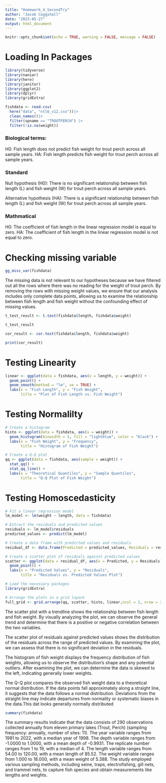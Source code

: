 ```yaml
---
title: "Homework_4_SecondTry"
author: "Jacob Coggshall"
date: "2023-05-27"
output: html_document
---
```


```r
knitr::opts_chunk$set(echo = TRUE, warning = FALSE, message = FALSE)
```

# Loading In Packages

```r
library(tidyverse)
library(naniar)
library(here)
library(janitor)
library(ggplot2)
library(dplyr)
library(gridExtra)
```

```r
fishdata <- read.csv(
  here("data", "ntl6_v12.csv"))|>
  clean_names()|>
  filter(spname == "TROUTPERCH") |>
  filter(!is.na(weight))
```

### Biological terms:
H0: Fish length does not predict fish weight for trout perch across all sample years.
HA: Fish length predicts fish weight for trout perch across all sample years.

### Standard
Null hypothesis (H0): There is no significant relationship between fish length (L) and fish weight (W) for trout perch across all sample years.

Alternative hypothesis (HA): There is a significant relationship between fish length (L) and fish weight (W) for trout perch across all sample years.

### Mathmatical
H0: The coefficient of fish length in the linear regression model is equal to zero.
HA: The coefficient of fish length in the linear regression model is not equal to zero.


# Checking missing variable
```r
gg_miss_var(fishdata)
```

The missing data is not relevant to our hypotheses because we have filtered out all the rows where there was no reading for the weight of trout perch. By removing the rows with missing weight values, we ensure that our analysis includes only complete data points, allowing us to examine the relationship between fish length and fish weight without the confounding effect of missing values.



```r
t_test_result <- t.test(fishdata$length, fishdata$weight)

t_test_result
```

```r
cor_result <- cor.test(fishdata$length, fishdata$weight)

print(cor_result)
```

# Testing Linearity

```r
linear <- ggplot(data = fishdata, aes(x = length, y = weight)) +
  geom_point() +
  geom_smooth(method = "lm", se = TRUE) +
  labs(x = "Fish Length", y = "Fish Weight",
       title = "Plot of Fish Length vs. Fish Weight")
```

# Testing Normalilty

```r
# Create a histogram
histo <- ggplot(data = fishdata, aes(x = weight)) +
  geom_histogram(binwidth = 1, fill = "lightblue", color = "black") +
  labs(x = "Fish Weight", y = "Frequency",
       title = "Histogram of Fish Weight")

# Create a Q-Q plot
qq <- ggplot(data = fishdata, aes(sample = weight)) +
  stat_qq() +
  stat_qq_line() +
  labs(x = "Theoretical Quantiles", y = "Sample Quantiles",
       title = "Q-Q Plot of Fish Weight")
```

# Testing Homoscedasticity

```r

# Fit a linear regression model
lm_model <- lm(weight ~ length, data = fishdata)

# Extract the residuals and predicted values
residuals <- lm_model$residuals
predicted_values <- predict(lm_model)

# Create a data frame with predicted values and residuals
residual_df <- data.frame(Predicted = predicted_values, Residuals = residuals)

# Create a scatter plot of residuals against predicted values
scatter <- ggplot(data = residual_df, aes(x = Predicted, y = Residuals)) +
  geom_point() +
  labs(x = "Predicted Values", y = "Residuals",
       title = "Residuals vs. Predicted Values Plot")

```

```r
# Load the necessary packages
library(gridExtra)

# Arrange the plots in a grid layout
full_grid <- grid.arrange(qq, scatter, histo, linear,ncol = 2, nrow = 2, widths = c(5, 7))
```

The scatter plot with a trendline shows the relationship between fish length and fish weight. By visually analyzing the plot, we can observe the general trend and determine that there is a positive or negative correlation between the two variables.


The scatter plot of residuals against predicted values shows the distribution of the residuals across the range of predicted values. By examining the plot, we can assess that there is no significant deviation in the residuals.

The histogram of fish weight displays the frequency distribution of fish weights, allowing us to observe the distribution's shape and any potential outliers. After examining the plot, we can determine the data is skewed to the left, indicating generally lower weights.


The Q-Q plot compares the observed fish weight data to a theoretical normal distribution. If the data points fall approximately along a straight line, it suggests that the data follows a normal distribution. Deviations from the straight line may indicate departures from normality or systematic biases in the data.This dat looks generally normally distributed

```r
summary(fishdata)
```

The summary results indicate that the data consists of 290 observations collected annually from eleven primary lakes (Trout, Perch) (sampling frequency: annually, number of sites: 11). The year variable ranges from 1981 to 2022, with a median year of 1998. The depth variable ranges from -1.0000 to 1.0000, with a mean depth of -0.9931. The replicate number ranges from 1 to 19, with a median of 4. The length variable ranges from 54.00 to 120.00, with a mean length of 85.52. The weight variable ranges from 1.000 to 18.000, with a mean weight of 5.388. The study employed various sampling methods, including seine, traps, electrofishing, gill nets, and trammel nets, to capture fish species and obtain measurements like lengths and weights.

